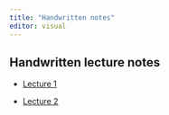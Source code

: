 ```yaml
---
title: "Handwritten notes"
editor: visual
---
```


## Handwritten lecture notes

-   [Lecture 1](lectures/lecture01-F24.pdf)

-   [Lecture 2](lectures/lecture02-F24.pdf)
